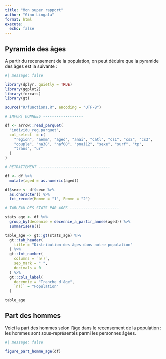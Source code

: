```yaml
---
title: "Mon super rapport"
author: "Gino Lingala"
format: html
execute:
  echo: false
---
```


## Pyramide des âges

A partir du recensement de la population, on peut déduire que la
pyramide des âges est la suivante :

```r
#| message: false

library(dplyr, quietly = TRUE)
library(ggplot2)
library(forcats)
library(gt)

source("R/functions.R", encoding = "UTF-8")

```

```r

# IMPORT DONNEES ------------------

df <- arrow::read_parquet(
  "individu_reg.parquet",
  col_select  = c(
    "region", "aemm", "aged", "anai", "catl", "cs1", "cs2", "cs3",
    "couple", "na38", "naf08", "pnai12", "sexe", "surf", "tp",
    "trans", "ur"
  )
)

# RETRAITEMENT --------------------------------

df <- df %>%
  mutate(aged = as.numeric(aged))

df$sexe <- df$sexe %>%
  as.character() %>%
  fct_recode(Homme = "1", Femme = "2")

# TABLEAU DES STATS PAR AGES ----------------------

stats_age <- df %>%
  group_by(decennie = decennie_a_partir_annee(aged)) %>%
  summarise(n())

table_age <- gt::gt(stats_age) %>%
  gt::tab_header(
    title = "Distribution des âges dans notre population"
  ) %>%
  gt::fmt_number(
    columns = `n()`,
    sep_mark = " ",
    decimals = 0
  ) %>%
  gt::cols_label(
    decennie = "Tranche d'âge",
    `n()` = "Population"
  )

table_age
```

## Part des hommes

Voici la part des hommes selon l'âge dans le recensement de la population : les hommes sont sous-représentés parmi les personnes âgées.

```r
#| message: false

figure_part_homme_age(df)
```

